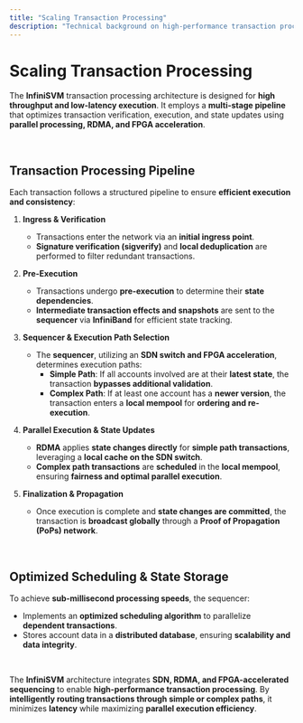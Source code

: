 ```yaml
---
title: "Scaling Transaction Processing"
description: "Technical background on high-performance transaction processing in the SOLAYER CHAIN architecture."
---
```


# Scaling Transaction Processing

The **InfiniSVM** transaction processing architecture is designed for **high throughput and low-latency execution**. It employs a **multi-stage pipeline** that optimizes transaction verification, execution, and state updates using **parallel processing, RDMA, and FPGA acceleration**.

<br />

## **Transaction Processing Pipeline**

Each transaction follows a structured pipeline to ensure **efficient execution and consistency**:

1. **Ingress & Verification**
   - Transactions enter the network via an **initial ingress point**.
   - **Signature verification (sigverify)** and **local deduplication** are performed to filter redundant transactions.

2. **Pre-Execution**
   - Transactions undergo **pre-execution** to determine their **state dependencies**.
   - **Intermediate transaction effects and snapshots** are sent to the **sequencer** via **InfiniBand** for efficient state tracking.

3. **Sequencer & Execution Path Selection**
   - The **sequencer**, utilizing an **SDN switch and FPGA acceleration**, determines execution paths:
     - **Simple Path**: If all accounts involved are at their **latest state**, the transaction **bypasses additional validation**.
     - **Complex Path**: If at least one account has a **newer version**, the transaction enters a **local mempool** for **ordering and re-execution**.

4. **Parallel Execution & State Updates**
   - **RDMA** applies **state changes directly** for **simple path transactions**, leveraging a **local cache on the SDN switch**.
   - **Complex path transactions** are **scheduled** in the **local mempool**, ensuring **fairness and optimal parallel execution**.

5. **Finalization & Propagation**
   - Once execution is complete and **state changes are committed**, the transaction is **broadcast globally** through a **Proof of Propagation (PoPs) network**.

<br />

## **Optimized Scheduling & State Storage**

To achieve **sub-millisecond processing speeds**, the sequencer:
- Implements an **optimized scheduling algorithm** to parallelize **dependent transactions**.
- Stores account data in a **distributed database**, ensuring **scalability and data integrity**.

<br />

The **InfiniSVM** architecture integrates **SDN, RDMA, and FPGA-accelerated sequencing** to enable **high-performance transaction processing**. By **intelligently routing transactions through simple or complex paths**, it minimizes **latency** while maximizing **parallel execution efficiency**.
